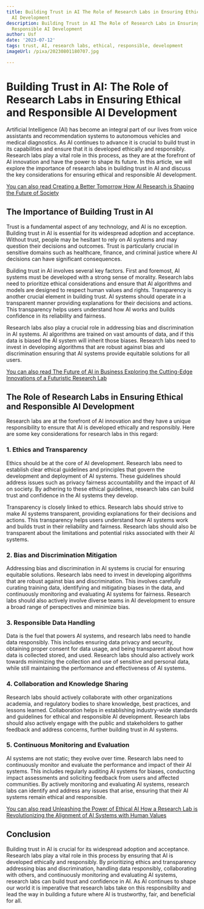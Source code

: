 ```yaml
---
title: Building Trust in AI The Role of Research Labs in Ensuring Ethical and Responsible
  AI Development
description: Building Trust in AI The Role of Research Labs in Ensuring Ethical and
  Responsible AI Development
author: Usf
date: '2023-07-12'
tags: trust, AI, research labs, ethical, responsible, development
imageUrl: /pixa/20230801180707.jpg

---
```

# Building Trust in  AI: The Role of Research Labs in Ensuring Ethical and Responsible AI Development

Artificial Intelligence (AI) has become an integral part of our lives from voice assistants and recommendation systems to autonomous vehicles and medical diagnostics. As AI continues to advance  it is crucial  to build trust in its capabilities and ensure that it is developed ethically and responsibly. Research labs play a vital role in this process, as they are at the forefront of AI innovation and have the power to shape  its future. In this article, we will explore the importance of  research labs in building trust in AI and discuss the key considerations  for ensuring  ethical and responsible  AI development.

[You can  also read Creating a Better Tomorrow How AI Research is Shaping the  Future of Society](Creating%20a%20Better%20Tomorrow%20How%20AI%20Research%20is%20Shaping%20the%20Future%20of%20Society)


## The Importance of Building Trust in AI

Trust is a fundamental  aspect of any technology, and AI is  no exception.  Building  trust  in AI is essential for its widespread adoption and acceptance. Without trust, people may be hesitant  to rely on AI systems and may question their decisions and outcomes. Trust is particularly  crucial in sensitive domains such as healthcare, finance, and criminal justice where AI decisions  can have significant consequences.

Building trust in AI  involves  several key factors. First and foremost, AI systems must  be developed with a strong sense of morality. Research labs need to prioritize ethical considerations and ensure that AI algorithms and models are designed to respect human values and rights. Transparency is another crucial element  in building trust. AI systems should operate in  a transparent manner providing explanations for their decisions and actions. This transparency helps users understand how AI works  and builds confidence in its reliability and fairness.

Research labs also play a crucial role in addressing bias and discrimination in AI systems. AI algorithms are trained on vast amounts of data, and  if this data is biased the AI system will  inherit those biases. Research labs need to invest  in developing algorithms that are robust against bias and discrimination ensuring that  AI systems provide equitable solutions for  all users.

[You can also read The Future of AI in Business  Exploring the Cutting-Edge Innovations of a Futuristic Research Lab](The%20Future%20of%20AI%20in%20Business%20Exploring%20the%20Cutting-Edge%20Innovations%20of%20a%20Futuristic%20Research%20Lab)


## The Role of Research Labs in Ensuring  Ethical and Responsible AI Development

Research labs  are at the  forefront of  AI innovation and they have a unique responsibility to ensure that AI  is developed ethically and responsibly. Here are some key considerations for research labs in this regard:

### 1. Ethics  and Transparency

Ethics should be at the core of AI development. Research labs need to establish clear ethical guidelines and principles that govern the development and  deployment  of AI  systems. These guidelines should address issues such as privacy fairness accountability  and the impact of AI on society. By adhering to these ethical guidelines, research  labs can  build trust and confidence in the AI systems they develop.

Transparency is  closely linked to ethics. Research labs should strive to make AI systems transparent,  providing explanations for their decisions and actions. This transparency helps users  understand how  AI  systems work and builds trust in their reliability and fairness. Research labs should also be transparent about the limitations and potential risks associated with their AI systems.

### 2. Bias and Discrimination Mitigation

Addressing bias and discrimination in AI systems is crucial for ensuring equitable solutions. Research labs need to invest in developing algorithms that are robust against  bias and discrimination. This involves  carefully curating training data, identifying and mitigating biases  in the data, and continuously monitoring and evaluating AI systems  for fairness. Research labs should  also actively  involve diverse teams  in AI development to ensure a broad  range of  perspectives and minimize bias.

### 3. Responsible Data Handling

Data is the  fuel that powers AI systems, and research  labs need to handle  data responsibly. This includes ensuring  data privacy and security, obtaining proper consent for data usage, and being  transparent about how data is collected stored, and used.  Research labs should also actively work towards minimizing the collection and use of sensitive and personal data, while still maintaining  the performance and effectiveness of AI systems.

### 4. Collaboration and Knowledge Sharing

Research labs should actively collaborate with other organizations academia, and  regulatory bodies to share knowledge, best practices, and lessons learned. Collaboration  helps in establishing industry-wide  standards and guidelines for ethical  and responsible  AI development. Research labs should also actively engage  with the public and stakeholders to gather feedback and address  concerns, further building trust in AI systems.

### 5. Continuous Monitoring and Evaluation

AI systems are not static; they evolve  over  time. Research labs  need to continuously monitor and evaluate the performance and impact  of their AI  systems. This includes regularly auditing AI systems for biases, conducting impact  assessments and soliciting feedback from users and affected communities. By  actively monitoring and evaluating AI systems, research labs can identify and address any issues that  arise, ensuring that their AI systems remain  ethical and responsible.

[You can also read Unleashing the Power of Ethical AI How a Research Lab is  Revolutionizing the Alignment of AI Systems with Human Values](Unleashing%20the%20Power%20of%20Ethical%20AI%20How%20a%20Research%20Lab%20is%20Revolutionizing%20the%20Alignment%20of%20AI%20Systems%20with%20Human%20Values)


## Conclusion

Building trust in AI is crucial for its widespread adoption and acceptance. Research  labs play a vital  role in this process by ensuring that AI is  developed ethically  and responsibly. By prioritizing ethics and transparency addressing bias and  discrimination, handling data responsibly, collaborating with  others, and continuously monitoring and  evaluating AI systems, research labs can build trust  and confidence in AI. As  AI continues to shape our world it  is imperative that research labs take on  this responsibility  and lead the way in building a future where AI is trustworthy, fair, and beneficial for all.